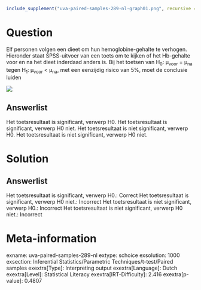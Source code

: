 ```r
include_supplement("uva-paired-samples-289-nl-graph01.png", recursive = TRUE)
```

Question
========

Elf personen volgen een dieet om hun hemoglobine-gehalte te verhogen.
Hieronder staat SPSS-uitvoer van een toets om te kijken of het
Hb-gehalte voor en na het dieet inderdaad anders is. Bij het toetsen van
H~0~: μ~voor~ = μ~na~ tegen H~1~: μ~voor~ \< μ~na~, met een eenzijdig
risico van 5%, moet de conclusie luiden

![](uva-paired-samples-289-nl-graph01.png)

Answerlist
----------

Het toetsresultaat is significant, verwerp H0.
Het toetsresultaat is significant, verwerp H0 niet.
Het toetsresultaat is niet significant, verwerp H0.
Het toetsresultaat is niet significant, verwerp H0 niet.

Solution
========

Answerlist
----------

Het toetsresultaat is significant, verwerp H0.: Correct
Het toetsresultaat is significant, verwerp H0 niet.: Incorrect
Het toetsresultaat is niet significant, verwerp H0.: Incorrect
Het toetsresultaat is niet significant, verwerp H0 niet.: Incorrect

Meta-information
================
exname: uva-paired-samples-289-nl
extype: schoice
exsolution: 1000
exsection: Inferential Statistics/Parametric Techniques/t-test/Paired samples
exextra[Type]: Interpreting output
exextra[Language]: Dutch
exextra[Level]: Statistical Literacy
exextra[IRT-Difficulty]: 2.416
exextra[p-value]: 0.4807
